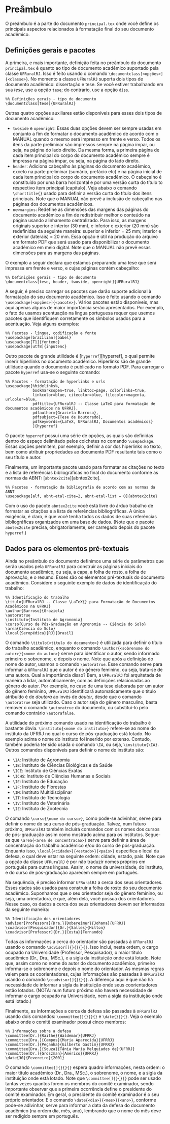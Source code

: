 # Preâmbulo

O preâmbulo é a parte do documento `principal.tex` onde você define os principais aspectos relacionados
à formatação final do seu documento acadêmico.

## Definições gerais e pacotes

A primeira, e mais importante, definição feita no preâmbulo do documento `principal.tex` é quanto ao tipo de 
documento acadêmico suportado pela classe `UFRuralRJ`. Isso é feito usando o comando 
`\documentclass[<opções>]{<classe>}`. No momento a classe `UFRuralRJ` suporta dois tipos de documento 
acadêmico: dissertação e tese. Se você estiver trabalhando em sua *tese*, use a opção `tese`; do contrário, 
use a opção `diss`.

    %% Definições gerais - tipo de documento
    \documentclass[tese]{UFRuralRJ}

Outras quatro opções auxiliares estão disponíveis para esses dois tipos de documento acadêmico:

* `twoside` e `openright`: Essas duas opções devem ser sempre usadas em conjunto a fim de formatar o 
  documento acadêmico de acordo com o MANUAL quando o mesmo será impresso em frente e verso. Todos os itens da
  parte preliminar são impressos sempre na página ímpar, ou seja, na página do lado direito. Da mesma forma, 
  a primeira página de cada item principal do corpo do documento acadêmico sempre é impressa na página ímpar, 
  ou seja, na página do lado direito.
* `header`: Adiciona cabeçalho às páginas do documento acadêmico, exceto na parte preliminar (sumário, 
  prefácio etc) e na página inicial de cada item principal do corpo do documento acadêmico. O cabeçalho é
  constituído por uma barra horizontal e por uma versão curta do título to respectivo item principal 
  (capítulo). Veja abaixo o comando `\shorttitle{}` usado para definir a versão curta do título dos itens 
  principais. Note que o MANUAL não prevê a inclusão de cabeçalho nas páginas dos documentos acadêmicos.
* `newmargins`: Redefine as dimensões das margens das páginas do documento acadêmico a fim de redistribuir
  melhor o conteúdo na página usando alinhamento centralizado. Para isso, as margens originais superior e 
  interior (30 mm), e inferior e exterior (20 mm) são redefinidas da seguinte maneira: superior e inferior = 
  25 mm; interior e exterior (laterais) = 20 mm. Essa opção é útil na produção do arquivo em formato PDF que
  será usado para disponibilizar o documento acadêmico em meio digital. Note que o MANUAL não prevê essas 
  dimensões para as margens das páginas.

O exemplo a seguir declara que estamos preparando uma tese que será impressa em frente e verso, e cujas
páginas contém cabeçalho:

    %% Definições gerais - tipo de documento
    \documentclass[tese, header, twoside, openright]{UFRuralRJ}

A seguir, é preciso carregar os pacotes que darão suporte adicional à formatação do seu documento acadêmico.
Isso é feito usando o comando `\usepackage[<opções>]{<pacote>}`. Vários pacotes estão disponíveis, mas aqui 
apenas alguns de maior importância serão apresentados. Por exemplo, o fato de usamos acentuação na língua 
portuguesa requer que usemos pacotes que identifiquem corretamente os símbolos usados para a acentuação. Veja
alguns exemplos:
    
    %% Pacotes - língua, codificação e fonte
    \usepackage[brazilian]{babel}
    \usepackage[T1]{fontenc}
    \usepackage[utf8]{inputenc}

Outro pacote de grande utilidade é [`hyperref`][hyperref], o qual permite inserir hiperlinks no documento 
acadêmico. Hiperlinks são de grande utilidade quando o documento é publicado no formato PDF. Para carregar
o pacote `hyperref` usa-se o seguinte comando:

    %% Pacotes - formatação de hyperlinks e urls
    \usepackage[%hidelinks%, 
                bookmarksopen=true, linktoc=page, colorlinks=true,
                linkcolor=blue, citecolor=blue, filecolor=magenta, urlcolor=blue,
                pdftitle={UFRuralRJ -- Classe LaTeX para formatação de documentos acadêmicos na UFRRJ},
                pdfauthor={Graziela Barroso},
                pdfsubject={Tese de Doutorado},
                pdfkeywords={LaTeX, UFRuralRJ, Documentos acadêmicos}
                ]{hyperref}

O pacote `hyperref` possui uma série de opções, as quais são definidas dentro do espaço delimitado pelos 
colchetes no comando `\usepackage`. Essas opções permitem, por exemplo, definir a cor dos hiperlinks no texto,
bem como atribuir propriedades ao documento PDF resultante tais como o seu título e autor.

Finalmente, um importante pacote usado para formatar as citações no texto e a lista de referências 
bibliográficas no final do documento conforme as normas da ABNT: [`abntex2cite`][abntex2cite].

    %% Pacotes - formatação da bibliografia de acordo com as normas da ABNT
    \usepackage[alf, abnt-etal-cite=2, abnt-etal-list = 0]{abntex2cite}

Com o uso do pacote `abntex2cite` você está livre do árduo trabalho de formatar as citações e a lista de 
referências bibliográficas. A única exigência, é claro, é que você tenha todos os dados de suas referências 
bibliográficas organizados em uma base de dados. (Note que o pacote `abntex2cite` precisa, obrigatoriamente, 
ser carregado depois do pacote `hyperref`.)

## Dados para os elementos pré-textuais

Ainda no preâmbulo do documento definimos uma série de parâmetros que serão usados pela `UFRuralRJ` para 
construir as páginas iniciais do documento acadêmico, ou seja, a capa, a folha de rosto, a folha de aprovação,
e o resumo. Esses são os elementos pré-textuais do documento acadêmico. Considere o seguinte exemplo de dados 
de identificação do trabalho:

    %% Identificação do trabalho
    \titulo{UFRuralRJ -- Classe \LaTeX{} para Formatação de Documentos Acadêmicos na UFRRJ}
    \author{Barroso}{Graziela}
    \autoratrue
    \instituto{Instituto de Agronomia}
    \curso{Curso de Pós-Graduação em Agronomia -- Ciência do Solo}
    \area{Ciência do Solo}
    \local{Seropédica}{RJ}{Brasil}

O comando `\titulo{<titulo do documento>}` é utilizada para definir o título do trabalho acadêmico, enquanto o 
comando `\author{<sobrenome do autor>}{<nome do autor>}` serve para identificar o autor, sendo informado 
primeiro o sobrenome, e depois o nome. Note que após a definição do nome do autor, usamos o comando
`\autoratrue`. Esse comando serve para informar a `UFRuralRJ` que o autor é do gênero feminino, ou seja, 
trata-se de uma autora. Qual a importância disso? Bem, a `UFRuralRJ` foi arquitetada de maneira a lidar, 
automaticamente, com as definições relacionadas ao gênero do autor. Por exemplo, no caso de uma tese elaborada 
por um autor do gênero feminino, `UFRuralRJ` identificará automaticamente que o título atribuído é de *doutora*
ao invés de *doutor*, desde que o comando `\autoratrue` seja utilizado. Caso o autor seja do gênero masculino,
basta remover o comando `\autoratrue` do documento, ou substituí-lo pelo comando contrário `\autorafalse`.

A utilidade do próximo comando usado na identificação do trabalho é bastante óbvia. 
`\instituto{<nome do instituto>}` refere-se ao nome do instituto da UFRRJ no qual o curso de pós-graduação está
lotado. No exemplo acima o nome do instituto foi inserido por extenso. Contudo, também poderia ter sido usada o
comando `\IA`, ou seja, `\instituto{\IA}`. Outros comandos disponíveis para definir o nome do instituto são:

* `\IA`: Instituto de Agronomia
* `\IB`: Instituto de Ciências Biológicas e da Saúde
* `\ICE`: Instituto de Ciências Exatas
* `\ICHS`: Instituto de Ciências Humanas e Sociais
* `\IE`: Instituto de Educação
* `\IF`: Instituto de Florestas
* `\IM`: Instituto Multidisciplinar
* `\IT`: Instituto de Tecnologia
* `\IV`: Instituto de Veterinária
* `\IZ`: Instituto de Zootecnia

O comando `\curso{\nome do curso>}`, como pode-se adivinhar, serve para definir o nome do seu curso de
pós-graduação. Talvez, num futuro próximo, `UFRuralRJ` também incluirá comandos com os nomes dos cursos de 
pós-graduação assim como mostrado acima para os institutos. Segue-se que `\area{<area de concentracao>}` serve
para definir a área de concentração do trabalho acadêmico e/ou do curso de pós-graduação. Enquanto isso, 
`\local{<cidade>}{<estado>}{<país>}` especifica o local da defesa, o qual deve estar na seguinte ordem: cidade,
estado, país. Note que a opção da classe `UFRuralRJ` é por não traduzir nomes próprios em português para outras
línguas. Assim, o nome da universidade, do instituto, e do curso de pós-graduação aparecem sempre em português.

Na sequência, é preciso informar `UFRuralRJ` a cerca dos seus orientadores. Esses dados são usados para 
construir a folha de rosto do seu documento acadêmico. Suponhamos que o seu orientador seja do gênero feminino,
ou seja, uma orientadora, e que, além dela, você possua dos orientadores. Nesse caso, os dados a cerca dos 
seus orientadores devem ser informados da seguinte maneira:

    %% Identificação dos orientadores
    \advisor[Professora]{Dra.}{Dobereimer}{Johana}{UFRRJ}
    \coadvisor[Pesquisador]{Dr.}{Salles}{Hilton}
    \coadvisor[Professor]{Dr.}{Costa}{Fernando}
    
Todas as informações a cerca do orientador são passadas à `UFRuralRJ` usando o comando `\advisor[]{}{}{}{}`. 
Isso inclui, nesta ordem, o cargo ocupado na Universidade (Professor, Pesquisador), o maior título acadêmico 
(Dr., Dra., MSc.), e a sigla da instituição onde está lotado. Note que, assim como no nome do autor do 
documento acadêmico, primeiro informa-se o sobrenome e depois o nome do orientador. As mesmas regras valem 
para os coorientadores, cujas informações são passadas à `UFRuralRJ` usando o comando `\coadvisor[]{}{}{}`. A
diferença aqui é que não há necessidade de informar a sigla da instituição onde seus coorientadores estão
lotados. (NOTA: num futuro próximo não haverá necessidade de informar o cargo ocupado na Universidade, nem
a sigla da instituição onde está lotado.)

Finalmente, as informações a cerca da defesa são passadas à `UFRuralRJ` usando dois comandos: 
`\committee[]{}{}{}` e `\date{}{}{}`. Veja o exemplo abaixo onde o comitê examinador possui cinco membros:

    %% Informações sobre a defesa
    \committee[Dr.]{Raithe}{Waldemar}{UFRRJ}
    \committee[Dra.]{Campos}{Maria Aparecida}{UFRRJ}
    \committee[Dr.]{Peçanha}{Gilberto Gastim}{UFRRJ}
    \committee[Dra.]{Souza}{Tânia Maria Melquiades de}{UFRRJ}
    \committee[Dr.]{Groszman}{Américo}{UFRRJ}
    \date{30}{Fevereiro}{2001}

O comando `\committee[]{}{}{}` espera quadro informações, nesta ordem: o maior título acadêmico (Dr., Dra.,
MSc.), o sobrenome, o nome, e a sigla da instituição onde está lotado. Note que `\committee[]{}{}{}` pode 
ser usado tantas vezes quantos forem os membros do comitê examinador, sendo importante observar que a primeira 
ocorrência define o presidente do comitê examinador. Em geral, o presidente do comitê examinador é o seu
próprio orientador. E o comando `\date{<dia>}{<mes>}{<ano>}`, conforme pode-se adivinhar, serve para informar a
data da defesa do documento acadêmico (na ordem dia, mês, ano), lembrando que o nome do mês deve ser redigido
sempre em português.
